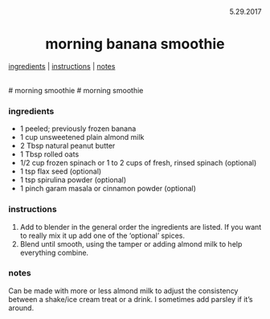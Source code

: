<p align="right">5.29.2017</p>

<h1 align="center">morning banana smoothie</h1>

<div align="center">
  <a href="#ingredients">ingredients</a> | 
  <a href="#instructions">instructions</a> | 
  <a href="#notes">notes</a>
</div>
<br>
# morning smoothie
# morning smoothie

### ingredients
- 1 peeled; previously frozen banana
- 1 cup unsweetened plain almond milk
- 2 Tbsp natural peanut butter
- 1 Tbsp rolled oats
- 1/2 cup frozen spinach or 1 to 2 cups of fresh, rinsed spinach (optional)
- 1 tsp flax seed (optional)
- 1 tsp spirulina powder (optional)
- 1 pinch garam masala or cinnamon powder (optional)

### instructions
1. Add to blender in the general order the ingredients are listed.  If you want to really mix it up add one of the 'optional' spices.
2. Blend until smooth, using the tamper or adding almond milk to help everything combine.

### notes
Can be made with more or less almond milk to adjust the consistency between a shake/ice cream treat or a drink.  I 
sometimes add parsley if it's around.
